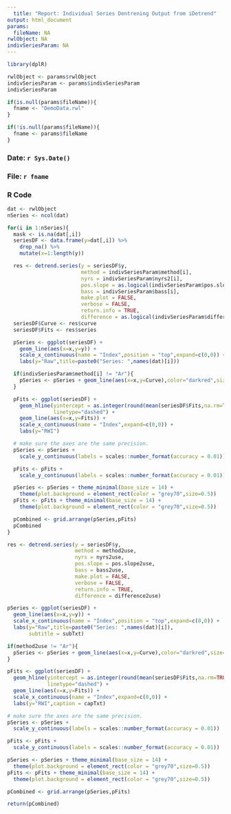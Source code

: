 ```yaml
---
  title: "Report: Individual Series Dentrening Output from iDetrend"
output: html_document
params:
  fileName: NA
rwlObject: NA
indivSeriesParam: NA
---
```


  ```r
library(dplR)
```

```r
rwlObject <- params$rwlObject
indivSeriesParam <- params$indivSeriesParam
indivSeriesParam
```


```r
if(is.null(params$fileName)){
  fname <- "DemoData.rwl"
}

if(!is.null(params$fileName)){
  fname <- params$fileName
}

```

### Date: `r Sys.Date()`

### File: `r fname`

### R Code


```r
dat <- rwlObject
nSeries <- ncol(dat)

for(i in 1:nSeries){
  mask <- is.na(dat[,i])
  seriesDF <- data.frame(y=dat[,i]) %>%
    drop_na() %>%
    mutate(x=1:length(y))

  res <- detrend.series(y = seriesDF$y,
                        method = indivSeriesParam$method[i],
                        nyrs = indivSeriesParam$nyrs2[i],
                        pos.slope = as.logical(indivSeriesParam$pos.slope[i]),
                        bass = indivSeriesParam$bass[i],
                        make.plot = FALSE,
                        verbose = FALSE,
                        return.info = TRUE,
                        difference = as.logical(indivSeriesParam$difference[i]))
  seriesDF$Curve <- res$curve
  seriesDF$Fits <- res$series

  pSeries <- ggplot(seriesDF) +
    geom_line(aes(x=x,y=y)) +
    scale_x_continuous(name = "Index",position = "top",expand=c(0,0)) +
    labs(y="Raw",title=paste0("Series: ",names(dat)[i]))

  if(indivSeriesParam$method[i] != "Ar"){
    pSeries <- pSeries + geom_line(aes(x=x,y=Curve),color="darkred",size=1)
  }

  pFits <- ggplot(seriesDF) +
    geom_hline(yintercept = as.integer(round(mean(seriesDF$Fits,na.rm=TRUE))),
               linetype="dashed") +
    geom_line(aes(x=x,y=Fits)) +
    scale_x_continuous(name = "Index",expand=c(0,0)) +
    labs(y="RWI")

  # make sure the axes are the same precision.
  pSeries <- pSeries +
    scale_y_continuous(labels = scales::number_format(accuracy = 0.01))

  pFits <- pFits +
    scale_y_continuous(labels = scales::number_format(accuracy = 0.01))

  pSeries <- pSeries + theme_minimal(base_size = 14) +
    theme(plot.background = element_rect(color = "grey70",size=0.5))
  pFits <- pFits + theme_minimal(base_size = 14) +
    theme(plot.background = element_rect(color = "grey70",size=0.5))

  pCombined <- grid.arrange(pSeries,pFits)
  pCombined
}
```

```r

res <- detrend.series(y = seriesDF$y,
                      method = method2use,
                      nyrs = nyrs2use,
                      pos.slope = pos.slope2use,
                      bass = bass2use,
                      make.plot = FALSE,
                      verbose = FALSE,
                      return.info = TRUE,
                      difference = difference2use)

pSeries <- ggplot(seriesDF) +
  geom_line(aes(x=x,y=y)) +
  scale_x_continuous(name = "Index",position = "top",expand=c(0,0)) +
  labs(y="Raw",title=paste0("Series: ",names(dat)[i]),
       subtitle = subTxt)

if(method2use != "Ar"){
  pSeries <- pSeries + geom_line(aes(x=x,y=Curve),color="darkred",size=1)
}

pFits <- ggplot(seriesDF) +
  geom_hline(yintercept = as.integer(round(mean(seriesDF$Fits,na.rm=TRUE))),
             linetype="dashed") +
  geom_line(aes(x=x,y=Fits)) +
  scale_x_continuous(name = "Index",expand=c(0,0)) +
  labs(y="RWI",caption = capTxt)

# make sure the axes are the same precision.
pSeries <- pSeries +
  scale_y_continuous(labels = scales::number_format(accuracy = 0.01))

pFits <- pFits +
  scale_y_continuous(labels = scales::number_format(accuracy = 0.01))

pSeries <- pSeries + theme_minimal(base_size = 14) +
  theme(plot.background = element_rect(color = "grey70",size=0.5))
pFits <- pFits + theme_minimal(base_size = 14) +
  theme(plot.background = element_rect(color = "grey70",size=0.5))

pCombined <- grid.arrange(pSeries,pFits)

return(pCombined)


```

